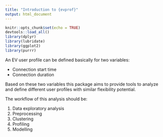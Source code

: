 ```yaml
---
title: "Introduction to {evprof}"
output: html_document
---
```


```r
knitr::opts_chunk$set(echo = TRUE)
devtools::load_all()
library(dplyr)
library(lubridate)
library(ggplot2)
library(purrr)
```

An EV user profile can be defined basically for two variables:

- Connection start time
- Connection duration

Based on these two variables this package aims to provide tools to analyze and define different user profiles with similar flexibility potential.


The workflow of this analysis should be:

1. Data exploratory analysis
2. Preprocessing
3. Clustering
4. Profiling
5. Modelling


<!-- # Data preparation -->

<!-- Original data set: -->

<!-- ```{r dataset head} -->
<!-- head(evprof::sessions) -->
<!-- ``` -->

<!-- Functions in `{evprof}` package use a standard format for sessions dataset. The features names used in this standard format are defined in `evprof::sessions_feature_names` object: -->

<!-- ```{r standard names} -->
<!-- evprof::sessions_feature_names -->
<!-- ``` -->

<!-- Thus, it is necessary to standardize the data set adding the missing variables and renaming the rest with the standard feature names. Moreover, the datetime variables must be in the local timezone of the study case. -->

<!-- ```{r standardize} -->
<!-- # Standardize the data set -->

<!-- sessions <- evprof::sessions %>%  -->
<!--   # Rename existing variables -->
<!--   rename( -->
<!--     ConnectionStartDateTime = StartTime, -->
<!--     ConnectionEndDateTime = EndTime, -->
<!--     Energy = EnergyCharged, -->
<!--     ChargingHours = ChargingTime -->
<!--   ) %>%  -->
<!--   # Adapt datetime variables to timezone -->
<!--   mutate( -->
<!--     ConnectionStartDateTime = lubridate::with_tz(ConnectionStartDateTime, tzone = getOption("evprof.tzone")), -->
<!--     ConnectionEndDateTime = lubridate::with_tz(ConnectionEndDateTime, tzone = getOption("evprof.tzone")) -->
<!--   ) %>%  -->
<!--   # Add missing features -->
<!--   mutate( -->
<!--     ConnectionHours = as.numeric(ConnectionEndDateTime - ConnectionStartDateTime, units = "hours"), -->
<!--     ChargingStartDateTime = ConnectionStartDateTime, -->
<!--     ChargingEndDateTime = ChargingStartDateTime + evprof:::convert_time_num_to_period(ChargingHours), -->
<!--     Power = Energy/ChargingHours, -->
<!--     FlexibilityHours = ConnectionHours - ChargingHours -->
<!--   ) %>%  -->
<!--   # Select only the standard features -->
<!--   select(evprof::sessions_feature_names) -->

<!-- # Check resulting data set -->
<!-- head(sessions) -->

<!-- ``` -->


<!-- # Data exploratory analysis -->

<!-- Sessions overview: -->

<!-- ```{r exploration-points start 0} -->

<!-- evprof::plot_points(sessions, start = 0) -->

<!-- ``` -->

<!-- For the analysis, the datetime variables are modified: -->

<!-- - Hour 0 of the day is 6:00 AM -->


<!-- ```{r exploration-points} -->

<!-- plot_points(sessions, start = 6) -->

<!-- ``` -->


<!-- Statistic summary: -->

<!-- ```{r statistic summary} -->

<!-- summarise_sessions(sessions, mean) %>% -->
<!--   knitr::kable(digits = 2) # For a nice table -->

<!-- ``` -->


<!-- Features histograms: -->

<!-- ```{r histograms} -->

<!-- plot_histogram_grid(sessions) -->

<!-- ``` -->

<!-- Conclusion: there's a variability in all features, so EV users have different behaviours (user profiles). -->


<!-- # Data preprocessing -->

<!-- ## Divide the data -->

<!-- For applying Gaussian Mixture Models it is important to divide the data in smaller groups since the different density distributions result more accentuated and easy to model. -->

<!-- The division is performed in two steps: -->

<!-- 1. Disconnection day -->
<!-- 2. Time-cycle behaviours -->

<!-- The different data points groups that stand out from overview plot correspond to sessions disconnection day. We will set the division line from 3:00 AM, so sessions below division line disconnect before 3:00 AM of that day, each line corresponding to a different day. -->

<!-- ```{r division lines} -->

<!-- plot_points(sessions) %>%  -->
<!--   plot_division_lines(n_lines = 4, start_hour = 3) -->

<!-- ``` -->

<!-- Only 3% of sessions are disconnected 2, 3 or 4 days after the connection. Thus, for obtaining generic user profiles these sessions will be discarded. The two groups that we will analyse are ones that are disconnected the same day or the day after the connection. -->

<!-- At the same time, it is also important to consider the time-cycles or periods when users change their behaviours. A clear example is the daily timetable difference between weekdays (working days) and weekends. We could analyse also analyse seasonality here but not in this example. Therefore, using `evprof::divide_by_timecycle` function we specify a division between weekdays and weekends. -->

<!-- So, the following functions add extra columns (`DisconnectionDay` and `TimeCycle`) in our dataset to classify each data point within each group, where the value of these columns correspond to the configuration defined with parameters `days`, `wdays_cycles` and `months_cycles`. -->

<!-- ```{r divisions} -->
<!-- sessions_divided <- sessions %>%  -->
<!--   divide_by_disconnection(days = c(1, 2), start_hour = 3) %>%  -->
<!--   divide_by_timecycle(wdays_cycles = list(1:5, 6:7), months_cycles = list(1:12)) -->

<!-- head(sessions_divided) -->

<!-- ``` -->

<!-- Here it is useful to rename these variables in order to easily identify each sub-set: -->

<!-- ```{r recode groups} -->

<!-- sessions_divided <- sessions_divided %>%  -->
<!--   mutate( -->
<!--     Timecycle = plyr::mapvalues(Timecycle, c("1", "2"), c("Weekdays", "Weekends"), warn_missing = F), -->
<!--     Disconnection = plyr::mapvalues(Disconnection, c("1", "2"), c("City", "Home"), warn_missing = F) -->
<!--   ) -->

<!-- ``` -->


<!-- Density plots are a useful method to verify that a real behavior difference exists between each subset and therefore it is convenient to obtain different models: -->

<!-- ```{r divisions density plot} -->
<!-- plot_density_2D(sessions_divided) + facet_wrap(vars(Disconnection, Timecycle)) -->
<!-- ``` -->


<!-- Since all density plots show a difference distribution for each subset, we will consider these 4 different models so the clustering process will be applied to each group separately -->


<!-- ## Outliers detection -->

<!-- We want to discard around 2% of noise with DBSCAN clustering. DBSCAN needs two arguments: `MinPts` and `eps`. -->
<!-- An heuristic method to determine the right value of `MinPts` for our data is computing `ln(n)`, where `n` is the number of data points. -->


<!-- ```{r kNN dist plots} -->
<!-- purrr::pmap( -->
<!--   tibble( -->
<!--     Timecycle = c("Weekdays", "Weekdays", "Weekends", "Weekends"),  -->
<!--     Disconnection = c("City", "Home", "City", "Home") -->
<!--   ), -->
<!--   ~ sessions_divided %>%  -->
<!--     filter(Timecycle == ..1, Disconnection == ..2) %>%  -->
<!--     plot_kNNdist(MinPts_pct = 0.01) +  -->
<!--     ggtitle(paste(..1, "-", ..2)) -->
<!-- ) %>%  -->
<!--   cowplot::plot_grid(plotlist = .) -->
<!-- ``` -->

<!-- From that plot, we extract the initial values of `MinPts` and `eps`: -->

<!-- - Sessions weekdays city: `MinPts = 99`, `eps = 1.5` -->
<!-- - Sessions weekdays home: `MinPts = 108`, `eps = 2.5` -->
<!-- - Sessions weekends city: `MinPts = 42`, `eps = 1.5` -->
<!-- - Sessions weekends home: `MinPts = 37`, `eps = 2` -->

<!-- With these values now we can start an iteration to find the specific `eps` value to discard only a 2% of noise. -->

<!-- ```{r dbscan parameters} -->
<!-- dbscan_parameters <- purrr::pmap_dfr( -->
<!--   tibble( -->
<!--     Timecycle = c("Weekdays", "Weekdays", "Weekends", "Weekends"),  -->
<!--     Disconnection = c("City", "Home", "City", "Home"), -->
<!--     MinPts = c(99, 108, 42, 37),  -->
<!--     eps = c(1.5, 2.5, 1.5, 2), -->
<!--     noise_th = c(2, 2, 2, 2) -->
<!--   ), -->
<!--   ~ bind_cols( -->
<!--     Timecycle = ..1,  -->
<!--     Disconnection = ..2,  -->
<!--     sessions_divided %>%  -->
<!--       filter(Timecycle == ..1, Disconnection == ..2) %>%  -->
<!--       get_dbscan_params(MinPts = ..3, eps0 = ..4, noise_th = ..5) -->
<!--   ) -->
<!-- ) -->

<!-- print(dbscan_parameters) -->
<!-- ``` -->

<!-- With these parameters, we create a new column `Outlier` in the sessions data set in order to obtain the data points that stand out from each sub set density distribution: -->

<!-- ```{r detect outliers} -->
<!-- sessions_divided_noise <- purrr::pmap_dfr( -->
<!--   dbscan_parameters, -->
<!--   ~ sessions_divided %>%  -->
<!--     filter(Timecycle == ..1, Disconnection == ..2) %>%  -->
<!--     detect_outliers(MinPts = ..3, eps = ..4) -->
<!-- ) -->

<!-- head(sessions_divided_noise) -->
<!-- ``` -->

<!-- Finally, it is convenient to make a visual inspection of the sessions that we will discard and check if the noise threshold considered for each group is reasonable: -->

<!-- ```{r dbscan plots} -->
<!-- sessions_divided_noise %>%  -->
<!--   plot_outliers() + -->
<!--   facet_wrap(vars(Timecycle, Disconnection)) -->
<!-- ``` -->

<!-- Finally, clean and sub-set the data: -->

<!-- ```{r data division} -->
<!-- sessions_weekdays_city <- sessions_divided_noise %>% filter(Disconnection == "City", Timecycle == "Weekdays", !Outlier) -->
<!-- sessions_weekdays_home <- sessions_divided_noise %>% filter(Disconnection == "Home", Timecycle == "Weekdays", !Outlier) -->
<!-- sessions_weekends_city <- sessions_divided_noise %>% filter(Disconnection == "City", Timecycle == "Weekends", !Outlier) -->
<!-- sessions_weekends_home <- sessions_divided_noise %>% filter(Disconnection == "Home", Timecycle == "Weekends", !Outlier) -->
<!-- ``` -->



<!-- # Clustering -->

<!-- Find the optimal number of clusters considering the BIC indicator from 1 to 10 clusters: -->

<!-- ```{r number of clusters} -->
<!-- purrr::map( -->
<!--   list(sessions_weekdays_city, sessions_weekdays_home, sessions_weekends_city, sessions_weekends_home), -->
<!--   ~ choose_k_GMM(.x, k = 1:10) -->
<!-- ) -->
<!-- ``` -->

<!-- From these plots we choose the following k values: -->

<!-- - Sessions weekdays city: `k = 6` -->
<!-- - Sessions weekdays home: `k = 4` -->
<!-- - Sessions weekends city: `k = 6` -->
<!-- - Sessions weekends home: `k = 4` -->


<!-- Then, since Gaussian Mixture Modelling depends on the random seed of the operation, we will repeat the clustering process for each data set 6 times and we will chose the optimal seed according to BIC indicator afterwards. -->
<!-- The iterations results will be saved as a PDF file for each subset. -->

<!-- ```{r clustering iteration} -->
<!-- # save_clustering_iterations(sessions_weekdays_city, k=6, it=6, filename = "weekdays_city_k-6.pdf") -->
<!-- # save_clustering_iterations(sessions_weekdays_home, k=4, it=6, filename = "weekdays_home_k-4.pdf") -->
<!-- # save_clustering_iterations(sessions_weekends_city, k=6, it=6, filename = "weekends_city_k-6.pdf") -->
<!-- # save_clustering_iterations(sessions_weekends_home, k=4, it=6, filename = "weekends_home_k-4.pdf") -->
<!-- ``` -->

<!-- From these files we have obtained the following optimal seeds: -->

<!-- - Sessions weekdays city: `seed = 122` -->
<!-- - Sessions weekdays home: `seed = 154` -->
<!-- - Sessions weekends city: `seed = 94` -->
<!-- - Sessions weekends home: `seed = 119` -->

<!-- Finally, we can cluster and plot each sub-set: -->

<!-- ```{r clustering} -->

<!-- weekdays_city_bivarGMM <- cluster_sessions(sessions_weekdays_city, k = 6, seed = 122) -->
<!-- weekdays_home_bivarGMM <- cluster_sessions(sessions_weekdays_home, k = 4, seed = 154) -->
<!-- weekends_city_bivarGMM <- cluster_sessions(sessions_weekends_city, k = 6, seed = 94) -->
<!-- weekends_home_bivarGMM <- cluster_sessions(sessions_weekends_home, k = 4, seed = 119) -->

<!-- purrr::map2( -->
<!--   list(sessions_weekdays_city, sessions_weekdays_home, sessions_weekends_city, sessions_weekends_home), -->
<!--   list(weekdays_city_bivarGMM$models, weekdays_home_bivarGMM$models, weekends_city_bivarGMM$models, weekends_home_bivarGMM$models), -->
<!--   ~ plot_bivarGMM(.x, .y) -->
<!-- ) -->
<!-- ``` -->



<!-- # Profiling -->

<!-- Clusters obtained from GMM don't give a lot of information themselves and separately may have an unclear meaning. However, combining different clusters into the same "user profile" can result in a daily generic behavior of EV users. -->

<!-- ## Weekdays city -->

<!-- ```{r weekdays city profiling} -->

<!-- weekdays_city_clusters_profiles <- tibble( -->
<!--   cluster = weekdays_city_bivarGMM$models$cluster, -->
<!--   mean_start_time = map_dbl(weekdays_city_bivarGMM$models$mu, ~.x[1]) %>% evprof:::convert_time_num_to_chr(), -->
<!--   mean_conn_time = map_dbl(weekdays_city_bivarGMM$models$mu, ~.x[2]) -->
<!-- ) -->

<!-- interp <- tibble( -->
<!--   cluster = weekdays_city_bivarGMM$models$cluster, -->
<!--   interpretation = c( -->
<!--     "They work during the afternoon", -->
<!--     "They work during the morning", -->
<!--     "Full-day workers", -->
<!--     "They go out to have dinner", -->
<!--     "They go shopping, visiting someone, or deliver something", -->
<!--     "Super short visits or shopping" -->
<!--   ), -->
<!--   profile = c("Worktime", "Worktime", "Worktime", "Dinner", "Shortstay", "Shortstay") -->
<!-- ) -->

<!-- weekdays_city_clusters_profiles <- weekdays_city_clusters_profiles %>%  -->
<!--   left_join(interp, by = "cluster")  -->

<!-- weekdays_city_clusters_profiles %>%  -->
<!--   knitr::kable(digits = 2, col.names = c("Cluster", "Controid Start time", "Centroid Connection hours", "Interpretation", "Profile")) -->

<!-- ``` -->

<!-- ## Weekdays home -->

<!-- ```{r weekdays home profiling} -->
<!-- weekdays_home_clusters_profiles <- tibble( -->
<!--   cluster = weekdays_home_bivarGMM$models$cluster, -->
<!--   mean_start_time = map_dbl(weekdays_home_bivarGMM$models$mu, ~.x[1]) %>% evprof:::convert_time_num_to_chr(), -->
<!--   mean_conn_time = map_dbl(weekdays_home_bivarGMM$models$mu, ~.x[2]) -->
<!-- ) -->

<!-- interp <- tibble( -->
<!--   cluster = weekdays_home_bivarGMM$models$cluster, -->
<!--   interpretation = c( -->
<!--     "They go home at night, leaving always next morning", -->
<!--     "They go home always after work, leaving always next morning", -->
<!--     "They go home during the afternoon or night, leaving always next morning", -->
<!--     "They go home during the afternoon or night, not necessarily leaving next morning" -->
<!--   ), -->
<!--   profile = c("Pillow", "Home", "Home", "Home") -->
<!-- ) -->

<!-- weekdays_home_clusters_profiles <- weekdays_home_clusters_profiles %>%  -->
<!--   left_join(interp, by = "cluster")  -->

<!-- weekdays_home_clusters_profiles %>%  -->
<!--   knitr::kable(digits = 2, col.names = c("Cluster", "Controid Start time", "Centroid Connection hours", "Interpretation", "Profile")) -->
<!-- ``` -->


<!-- ## Weekends city -->

<!-- ```{r weekends city profiling} -->
<!-- weekends_city_clusters_profiles <- tibble( -->
<!--   cluster = weekends_city_bivarGMM$models$cluster, -->
<!--   mean_start_time = map_dbl(weekends_city_bivarGMM$models$mu, ~.x[1]) %>% evprof:::convert_time_num_to_chr(), -->
<!--   mean_conn_time = map_dbl(weekends_city_bivarGMM$models$mu, ~.x[2]) -->
<!-- ) -->

<!-- interp <- tibble( -->
<!--   cluster = weekends_city_bivarGMM$models$cluster, -->
<!--   interpretation = c( -->
<!--     "They go out during afternoon and probably dinner", -->
<!--     "They visit the city during the morning", -->
<!--     "They visit the city during the afternoon", -->
<!--     "They visit the city the whole day", -->
<!--     "Super short visits or shopping", -->
<!--     "They go shopping, visiting someone, or deliver something" -->
<!--   ), -->
<!--   profile = c("Dinner", "Visit", "Visit", "Visit", "Shortstay", "Shortstay") -->
<!-- ) -->

<!-- weekends_city_clusters_profiles <- weekends_city_clusters_profiles %>%  -->
<!--   left_join(interp, by = "cluster")  -->

<!-- weekends_city_clusters_profiles %>%  -->
<!--   knitr::kable(digits = 2, col.names = c("Cluster", "Controid Start time", "Centroid Connection hours", "Interpretation", "Profile")) -->
<!-- ``` -->

<!-- ## Weekends home -->

<!-- ```{r weekends home profiling} -->
<!-- weekends_home_clusters_profiles <- tibble( -->
<!--   cluster = weekends_home_bivarGMM$models$cluster, -->
<!--   mean_start_time = map_dbl(weekends_home_bivarGMM$models$mu, ~.x[1]) %>% evprof:::convert_time_num_to_chr(), -->
<!--   mean_conn_time = map_dbl(weekends_home_bivarGMM$models$mu, ~.x[2]) -->
<!-- ) -->

<!-- interp <- tibble( -->
<!--   cluster = weekends_home_bivarGMM$models$cluster, -->
<!--   interpretation = c( -->
<!--     "They go home at night, leaving always next morning", -->
<!--     "They go home always after work, leaving always next morning", -->
<!--     "They go home during the afternoon or night, not necessarily leaving next morning", -->
<!--     "They go home during the afternoon or night, leaving always next morning" -->
<!--   ), -->
<!--   profile = c("Pillow", "Home", "Home", "Home") -->
<!-- ) -->

<!-- weekends_home_clusters_profiles <- weekends_home_clusters_profiles %>%  -->
<!--   left_join(interp, by = "cluster")  -->

<!-- weekends_home_clusters_profiles %>%  -->
<!--   knitr::kable(digits = 2, col.names = c("Cluster", "Controid Start time", "Centroid Connection hours", "Interpretation", "Profile")) -->

<!-- ``` -->


<!-- # Results -->

<!-- ## Sessions data set with user profiles -->

<!-- ```{r sessions result} -->
<!-- sessions_profiles <- purrr::map2_dfr( -->
<!--   list(weekdays_city_bivarGMM$sessions, weekdays_home_bivarGMM$sessions, weekends_city_bivarGMM$sessions, weekends_home_bivarGMM$sessions), -->
<!--   list(weekdays_city_clusters_profiles, weekdays_home_clusters_profiles, weekends_city_clusters_profiles, weekends_home_clusters_profiles), -->
<!--   ~ left_join( -->
<!--     .x,  -->
<!--     .y %>% select(cluster, profile) %>% rename(Cluster = cluster, Profile = profile), -->
<!--     by = "Cluster" -->
<!--   ) -->
<!-- ) %>%  -->
<!--   select(c(evprof::sessions_feature_names, "Profile")) -->

<!-- head(sessions_profiles) -->
<!-- ``` -->


<!-- ## User profiles models -->

<!-- ## Weekdays sessions -->

<!-- Charging profiles' models: Bivariate Gaussian Mixture Models -->

<!-- ```{r weekdays charging profiles models} -->
<!-- profiles_names_weekdays <- c(weekdays_city_clusters_profiles$profile, weekdays_home_clusters_profiles$profile) -->
<!-- models_weekdays <- bind_rows(weekdays_city_bivarGMM$models, weekdays_home_bivarGMM$models) -->
<!-- plot_bivarGMM( -->
<!--   bind_rows(weekdays_city_bivarGMM$sessions, weekdays_home_bivarGMM$sessions),  -->
<!--   models_weekdays,  -->
<!--   profiles_names_weekdays -->
<!-- ) +  -->
<!--   labs(title = "Weekdays charging profiles", color = "Profile") + -->
<!--   scale_color_discrete(labels = paste0( -->
<!--     unique(profiles_names_weekdays), -->
<!--     " (",  -->
<!--     round(models_weekdays$ratio[match(unique(profiles_names_weekdays), models_weekdays$profile)]*100), -->
<!--     "%)" -->
<!--   )) -->
<!-- ``` -->

<!-- ## Weekends sessions -->

<!-- Charging profiles' models: Bivariate Gaussian Mixture Models -->

<!-- ```{r weekends charging profiles models} -->
<!-- profiles_names_weekends <- c(weekends_city_clusters_profiles$profile, weekends_home_clusters_profiles$profile) -->
<!-- models_weekends <- bind_rows(weekends_city_bivarGMM$models, weekends_home_bivarGMM$models) -->
<!-- plot_bivarGMM( -->
<!--   bind_rows(weekends_city_bivarGMM$sessions, weekends_home_bivarGMM$sessions),  -->
<!--   models_weekends,  -->
<!--   profiles_names_weekends -->
<!-- ) +  -->
<!--   labs(title = "weekends charging profiles", color = "Profile") + -->
<!--   scale_color_discrete(labels = paste0( -->
<!--     unique(profiles_names_weekends), -->
<!--     " (",  -->
<!--     round(models_weekends$ratio[match(unique(profiles_names_weekends), models_weekends$profile)]*100), -->
<!--     "%)" -->
<!--   )) -->
<!-- ``` -->




